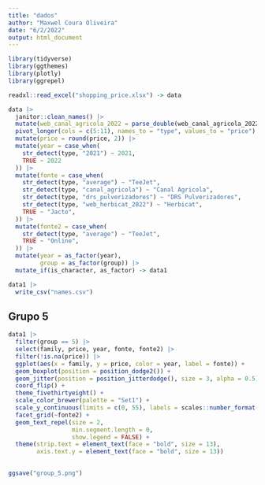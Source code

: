 ```yaml
---
title: "dados"
author: "Maxwel Coura Oliveira"
date: "6/2/2022"
output: html_document
---
```


```r
library(tidyverse)
library(ggthemes)
library(plotly)
library(ggrepel)
```


```r
readxl::read_excel("shopping_price.xlsx") -> data
```


```r
data |> 
  janitor::clean_names() |> 
  mutate(web_canal_agricola_2022 = parse_double(web_canal_agricola_2022)) |> 
  pivot_longer(cols = c(5:11), names_to = "type", values_to = "price") |> 
  mutate(price = round(price, 2)) |> 
  mutate(year = case_when(
    str_detect(type, "2021") ~ 2021,
    TRUE ~ 2022
  )) |> 
  mutate(fonte = case_when(
    str_detect(type, "average") ~ "TeeJet",
    str_detect(type, "canal_agricola") ~ "Canal Agricola",
    str_detect(type, "drs_pulverizadores") ~ "DRS Pulverizadores",
    str_detect(type, "web_herbicat_2022") ~ "Herbicat",
    TRUE ~ "Jacto",
  )) |> 
  mutate(fonte2 = case_when(
    str_detect(type, "average") ~ "TeeJet",
    TRUE ~ "Online",
  )) |> 
  mutate(year = as_factor(year),
         group = as_factor(group)) |> 
  mutate_if(is_character, as_factor) -> data1
```

```r
data1 |> 
  write_csv("names.csv")
```










## Grupo 5

```r
data1 |> 
  filter(group == 5) |> 
  select(family, price, year, fonte, fonte2) |> 
  filter(!is.na(price)) |> 
  ggplot(aes(x = family, y = price, color = year, label = fonte)) +
  geom_boxplot(position = position_dodge2()) +
  geom_jitter(position = position_jitterdodge(), size = 3, alpha = 0.5) +
  coord_flip() +
  theme_fivethirtyeight() + 
  scale_color_brewer(palette = "Set1") +
  scale_y_continuous(limits = c(0, 55), labels = scales::number_format(prefix = "R$")) +
  facet_grid(~fonte2) +
  geom_text_repel(size = 2, 
                  min.segment.length = 0,
                  show.legend = FALSE) +
  theme(strip.text = element_text(face = "bold", size = 13),
        axis.text.y = element_text(face = "bold", size = 13)) 
  

ggsave("group_5.png")
```




